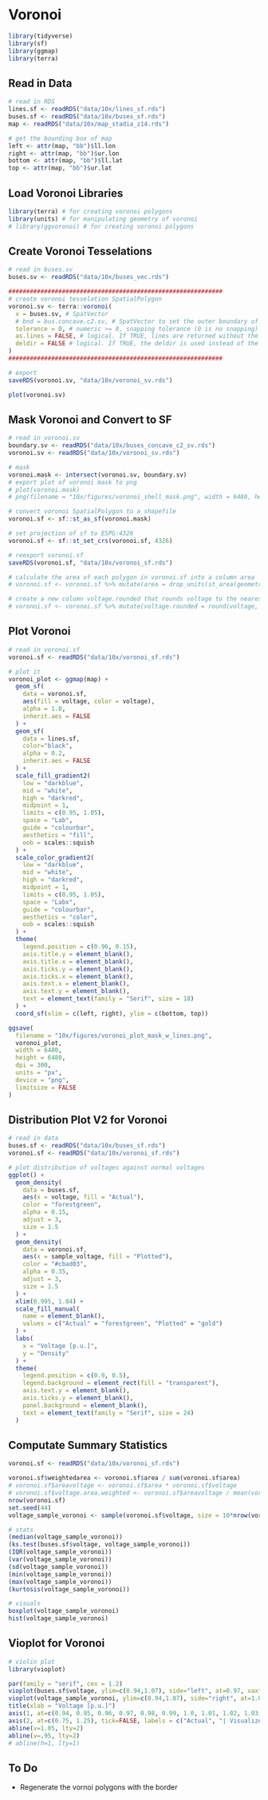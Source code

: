 
# Voronoi
```r
library(tidyverse)
library(sf)
library(ggmap)
library(terra)
```

## Read in Data
```r
# read in RDS
lines.sf <- readRDS("data/10x/lines_sf.rds")
buses.sf <- readRDS("data/10x/buses_sf.rds")
map <- readRDS("data/10x/map_stadia_z14.rds")

# get the bounding box of map
left <- attr(map, "bb")$ll.lon
right <- attr(map, "bb")$ur.lon
bottom <- attr(map, "bb")$ll.lat
top <- attr(map, "bb")$ur.lat
```

## Load Voronoi Libraries
```r
library(terra) # for creating voronoi polygons
library(units) # for manipulating geometry of voronoi
# library(ggvoronoi) # for creating voronoi polygons
```

## Create Voronoi Tesselations
```r
# read in buses.sv
buses.sv <- readRDS("data/10x/buses_vec.rds")

############################################################
# create voronoi tesselation SpatialPolygon
voronoi.sv <- terra::voronoi(
  x = buses.sv, # SpatVector
  # bnd = bus.concave.c2.sv, # SpatVector to set the outer boundary of the voronoi diagram
  tolerance = 0, # numeric >= 0, snapping tolerance (0 is no snapping)
  as.lines = FALSE, # logical. If TRUE, lines are returned without the outer boundary
  deldir = FALSE # logical. If TRUE, the deldir is used instead of the GEOS C++ library method. It has been reported that deldir does not choke on very large data sets
)
############################################################

# export
saveRDS(voronoi.sv, "data/10x/voronoi_sv.rds")

plot(voronoi.sv)
```

## Mask Voronoi and Convert to SF
```r
# read in voronoi.sv
boundary.sv <- readRDS("data/10x/buses_concave_c2_sv.rds")
voronoi.sv <- readRDS("data/10x/voronoi_sv.rds")

# mask
voronoi.mask <- intersect(voronoi.sv, boundary.sv)
# export plot of voronoi mask to png
# plot(voronoi.mask)
# png(filename = "10x/figures/voronoi_shell_mask.png", width = 6480, height = 6480, units = "px", res = 300)

# convert voronoi SpatialPolygon to a shapefile
voronoi.sf <- sf::st_as_sf(voronoi.mask)

# set projection of sf to ESPG:4326
voronoi.sf <- sf::st_set_crs(voronoi.sf, 4326)

# reexport voronoi.sf
saveRDS(voronoi.sf, "data/10x/voronoi_sf.rds")

# calculate the area of each polygon in voronoi.sf into a column area
# voronoi.sf <- voronoi.sf %>% mutate(area = drop_units(st_area(geometry)))

# create a new column voltage.rounded that rounds voltage to the nearest 0.001
# voronoi.sf <- voronoi.sf %>% mutate(voltage.rounded = round(voltage, 3))
```

## Plot Voronoi
```r
# read in voronoi.sf
voronoi.sf <- readRDS("data/10x/voronoi_sf.rds")

# plot it
voronoi_plot <- ggmap(map) +
  geom_sf(
    data = voronoi.sf, 
    aes(fill = voltage, color = voltage),
    alpha = 1.0,
    inherit.aes = FALSE
  ) +
  geom_sf(
    data = lines.sf, 
    color="black", 
    alpha = 0.2, 
    inherit.aes = FALSE
  ) +
  scale_fill_gradient2(
    low = "darkblue",
    mid = "white",
    high = "darkred",
    midpoint = 1,
    limits = c(0.95, 1.05),
    space = "Lab",
    guide = "colourbar",
    aesthetics = "fill",
    oob = scales::squish
  ) +
  scale_color_gradient2(
    low = "darkblue",
    mid = "white",
    high = "darkred",
    midpoint = 1,
    limits = c(0.95, 1.05),
    space = "Labx",
    guide = "colourbar",
    aesthetics = "color",
    oob = scales::squish
  ) +
  theme(
    legend.position = c(0.96, 0.15),
    axis.title.y = element_blank(),
    axis.title.x = element_blank(),
    axis.ticks.y = element_blank(),
    axis.ticks.x = element_blank(),
    axis.text.x = element_blank(),
    axis.text.y = element_blank(),
    text = element_text(family = "Serif", size = 18)
  ) +
  coord_sf(xlim = c(left, right), ylim = c(bottom, top))

ggsave(
  filename = "10x/figures/voronoi_plot_mask_w_lines.png", 
  voronoi_plot,
  width = 6480,
  height = 6480,
  dpi = 300,
  units = "px",
  device = "png",
  limitsize = FALSE
)
```

########################################################
########################################################
########################################################
########################################################
########################################################
########################################################
########################################################

## Distribution Plot V2 for Voronoi
```r
# read in data
buses.sf <- readRDS("data/10x/buses_sf.rds")
voronoi.sf <- readRDS("data/10x/voronoi_sf.rds")

# plot distribution of voltages against normal voltages
ggplot() +
  geom_density(
    data = buses.sf,
    aes(x = voltage, fill = "Actual"),
    color = "forestgreen",
    alpha = 0.15,
    adjust = 3,
    size = 1.5
  ) +
  geom_density(
    data = voronoi.sf,
    aes(x = sample_voltage, fill = "Plotted"),
    color = "#cbad03",
    alpha = 0.35,
    adjust = 3,
    size = 1.5
  ) +
  xlim(0.995, 1.04) +
  scale_fill_manual(
    name = element_blank(),
    values = c("Actual" = "forestgreen", "Plotted" = "gold")
  ) +
  labs(
    x = "Voltage [p.u.]",
    y = "Density"
  ) +
  theme(
    legend.position = c(0.9, 0.5),
    legend.background = element_rect(fill = "transparent"),
    axis.text.y = element_blank(),
    axis.ticks.y = element_blank(),
    panel.background = element_blank(),
    text = element_text(family = "Serif", size = 24)
  )
```

## Computate Summary Statistics
```r
voronoi.sf <- readRDS("data/10x/voronoi_sf.rds")

voronoi.sf$weightedarea <- voronoi.sf$area / sum(voronoi.sf$area)
# voronoi.sf$areavoltage <- voronoi.sf$area * voronoi.sf$voltage
# voronoi.sf$voltage.area.weighted <- voronoi.sf$areavoltage / mean(voronoi.sf$area)
nrow(voronoi.sf)
set.seed(44)
voltage_sample_voronoi <- sample(voronoi.sf$voltage, size = 10*nrow(voronoi.sf), replace = TRUE, prob = voronoi.sf$weightedarea)

# stats
(median(voltage_sample_voronoi))
(ks.test(buses.sf$voltage, voltage_sample_voronoi))
(IQR(voltage_sample_voronoi))
(var(voltage_sample_voronoi))
(sd(voltage_sample_voronoi))
(min(voltage_sample_voronoi))
(max(voltage_sample_voronoi))
(kurtosis(voltage_sample_voronoi))

# visuals
boxplot(voltage_sample_voronoi)
hist(voltage_sample_voronoi)
```

## Vioplot for Voronoi
```r
# violin plot
library(vioplot)

par(family = "serif", cex = 1.2)
vioplot(buses.sf$voltage, ylim=c(0.94,1.07), side="left", at=0.97, xaxt='n', yaxt='n', horizontal = TRUE, col = "#929cfc")
vioplot(voltage_sample_voronoi, ylim=c(0.94,1.07), side="right", at=1.03, add=TRUE, horizontal = TRUE, col = "#fda99c")
title(xlab = "Voltage [p.u.]")
axis(1, at=c(0.94, 0.95, 0.96, 0.97, 0.98, 0.99, 1.0, 1.01, 1.02, 1.03, 1.04, 1.05, 1.06, 1.07))
axis(2, at=c(0.75, 1.25), tick=FALSE, labels = c("Actual", "| Visualized"))
abline(v=1.05, lty=2)
abline(v=.95, lty=2)
# abline(h=1, lty=1)
```

## To Do
- Regenerate the vornoi polygons with the border